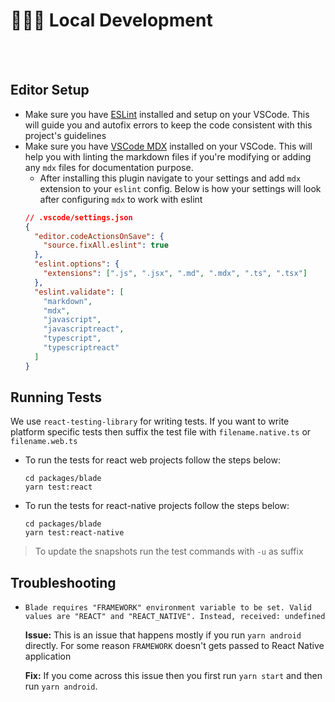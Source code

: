 
<Meta title="Guides/Local Development" />

# 🧑🏻‍💻 Local Development

<br />
<br />

## Editor Setup

- Make sure you have [ESLint](https://marketplace.visualstudio.com/items?itemName=dbaeumer.vscode-eslint) installed and setup on your VSCode. This will guide you and autofix errors to keep the code consistent with this project's guidelines
- Make sure you have [VSCode MDX](https://marketplace.visualstudio.com/items?itemName=JounQin.vscode-mdx) installed on your VSCode. This will help you with linting the markdown files if you're modifying or adding any `mdx` files for documentation purpose.
  - After installing this plugin navigate to your settings and add `mdx` extension to your `eslint` config. Below is how your settings will look after configuring `mdx` to work with eslint
  ```json
  // .vscode/settings.json
  {
    "editor.codeActionsOnSave": {
      "source.fixAll.eslint": true
    },
    "eslint.options": {
      "extensions": [".js", ".jsx", ".md", ".mdx", ".ts", ".tsx"]
    },
    "eslint.validate": [
      "markdown",
      "mdx",
      "javascript",
      "javascriptreact",
      "typescript",
      "typescriptreact"
    ]
  }
  ```

## Running Tests

We use `react-testing-library` for writing tests. If you want to write platform specific tests then suffix the test file with `filename.native.ts` or `filename.web.ts`

- To run the tests for react web projects follow the steps below:
  ```shell
  cd packages/blade
  yarn test:react
  ```
- To run the tests for react-native projects follow the steps below:
  ```shell
  cd packages/blade
  yarn test:react-native
  ```
> To update the snapshots run the test commands with `-u` as suffix

## Troubleshooting
* `Blade requires "FRAMEWORK" environment variable to be set. Valid values are "REACT" and "REACT_NATIVE". Instead, received: undefined`

  **Issue:** This is an issue that happens mostly if you run `yarn android` directly. For some reason `FRAMEWORK` doesn't gets passed to React Native application

  **Fix:** If you come across this issue then you first run `yarn start` and then run `yarn android`. 
